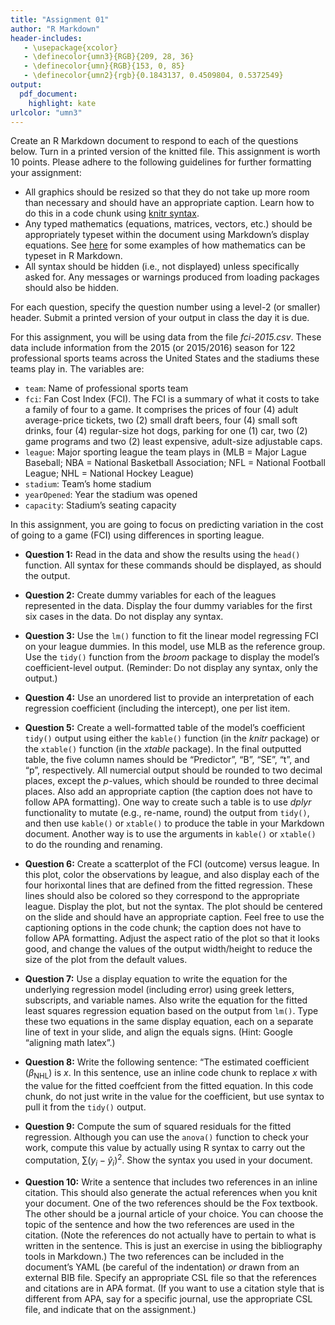 ```yaml
---
title: "Assignment 01"
author: "R Markdown"
header-includes:
   - \usepackage{xcolor}
   - \definecolor{umn3}{RGB}{209, 28, 36}
   - \definecolor{umn}{RGB}{153, 0, 85}
   - \definecolor{umn2}{rgb}{0.1843137, 0.4509804, 0.5372549}
output: 
  pdf_document:
    highlight: kate
urlcolor: "umn3"
---
```


Create an R Markdown document to respond to each of the questions below. Turn in a printed version of the knitted file. This assignment is worth 10 points. Please adhere to the following guidelines for further formatting your assignment:

- All graphics should be resized so that they do not take up more room than necessary and should have an appropriate caption. Learn how to do this in a code chunk using [knitr syntax](http://yihui.name/knitr/).
- Any typed mathematics (equations, matrices, vectors, etc.) should be appropriately typeset within the document using Markdown's display equations. See [here](http://www.calvin.edu/~rpruim/courses/m343/F12/RStudio/LatexExamples.html) for some examples of how mathematics can be typeset in R Markdown.
- All syntax should be hidden (i.e., not displayed) unless specifically asked for. Any messages or warnings produced from loading packages should also be hidden.

For each question, specify the question number using a level-2 (or smaller) header. Submit a printed version of your output in class the day it is due.

\rule{0.5\linewidth}{\linethickness}

For this assignment, you will be using data from the file *fci-2015.csv*. These data include information from the 2015 (or 2015/2016) season for 122 professional sports teams across the United States and the stadiums these teams play in. The variables are:

- `team`: Name of professional sports team
- `fci`: Fan Cost Index (FCI). The FCI is a summary of what it costs to take a family of four to a game. It comprises the prices of four (4) adult average-price tickets, two (2) small draft beers, four (4) small soft drinks, four (4) regular-size hot dogs, parking for one (1) car, two (2) game programs and two (2) least expensive, adult-size adjustable caps.
- `league`: Major sporting league the team plays in (MLB = Major Lague Baseball; NBA = National Basketball Association; NFL = National Football League; NHL = National Hockey League)
- `stadium`: Team’s home stadium
- `yearOpened`: Year the stadium was opened
- `capacity`: Stadium's seating capacity

In this assignment, you are going to focus on predicting variation in the cost of going to a game (FCI) using differences in sporting league.

\rule{0.5\linewidth}{\linethickness}


- **Question 1:** Read in the data and show the results using the `head()` function. All syntax for these commands should be displayed, as should the output.

- **Question 2:** Create dummy variables for each of the leagues represented in the data. Display the four dummy variables for the first six cases in the data. Do not display any syntax.

- **Question 3:** Use the `lm()` function to fit the linear model regressing FCI on your league dummies. In this model, use MLB as the reference group. Use the `tidy()` function from the *broom* package to display the model's coefficient-level output. (Reminder: Do not display any syntax, only the output.)

- **Question 4:** Use an unordered list to provide an interpretation of each regression coefficient (including the intercept), one per list item.

\newpage

- **Question 5:** Create a well-formatted table of the model's coefficient `tidy()` output using either the `kable()` function (in the *knitr* package) or the `xtable()` function (in the *xtable* package). In the final outputted table, the five column names should be "Predictor", "B", "SE", "t", and "p", respectively. All numercial output should be rounded to two decimal places, except the $p$-values, which should be rounded to three decimal places. Also add an appropriate caption (the caption does not have to follow APA formatting). One way to create such a table is to use *dplyr* functionality to mutate (e.g., re-name, round) the output from `tidy()`, and then use `kable()` or `xtable()` to produce the table in your Markdown document. Another way is to use the arguments in `kable()` or `xtable()` to do the rounding and renaming. 

- **Question 6:** Create a scatterplot of the FCI (outcome) versus league. In this plot, color the observations by league, and also display each of the four horixontal lines that are defined from the fitted regression. These lines should also be colored so they correspond to the appropriate league. Display the plot, but not the syntax. The plot should be centered on the slide and should have an appropriate caption. Feel free to use the captioning options in the code chunk; the caption does not have to follow APA formatting. Adjust the aspect ratio of the plot so that it looks good, and change the values of the output width/height to reduce the size of the plot from the default values. 

- **Question 7:** Use a display equation to write the equation for the underlying regression model (including error) using greek letters, subscripts, and variable names. Also write the equation for the fitted least squares regression equation based on the output from `lm()`. Type these two equations in the same display equation, each on a separate line of text in your slide, and align the equals signs. (Hint: Google "aligning math latex".)

- **Question 8:** Write the following sentence: "The estimated coefficient ($\beta_\mathrm{NHL}$) is $x$. In this sentence, use an inline code chunk to replace $x$ with the value for the fitted coeffcient from the fitted equation. In this code chunk, do not just write in the value for the coefficient, but use syntax to pull it from the `tidy()` output.

- **Question 9:** Compute the sum of squared residuals for the fitted regression. Although you can use the `anova()` function to check your work, compute this value by actually using R syntax to carry out the computation, $\sum(y_i - \hat{y}_i)^2$. Show the syntax you used in your document.

- **Question 10:** Write a sentence that includes two references in an inline citation. This should also generate the actual references when you knit your document. One of the two references should be the Fox textbook. The other should be a journal article of your choice. You can choose the topic of the sentence and how the two references are used in the citation. (Note the references do not actually have to pertain to what is written in the sentence. This is just an exercise in using the bibliography tools in Markdown.) The two references can be included in the document's YAML (be careful of the indentation) *or* drawn from an external BIB file. Specify an appropriate CSL file so that the references and citations are in APA format. (If you want to use a citation style that is different from APA, say for a specific journal, use the appropriate CSL file, and indicate that on the assignment.)

